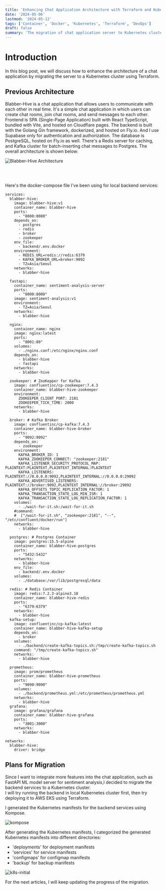 ```yaml
---
title: 'Enhancing Chat Application Architecture with Terraform and Kubernetes'
date: '2024-05-06'
lastmod: '2024-05-12'
tags: ['Container', 'Docker', 'Kubernetes', 'Terraform', 'DevOps']
draft: false
summary: 'The migration of chat application server to Kubernetes cluster using Terraform.'
---
```


# Introduction

In this blog post, we will discuss how to enhance the architecture of a chat application
by migrating the server to a Kubernetes cluster using Terraform.

## Previous Architecture

Blabber-Hive is a chat application that allows users to communicate with each other in real time.
It's a simple chat application in which users can create chat rooms, join chat rooms,
and send messages to each other.
Frontend is SPA (Single-Page Application) built with React TypeScript, bundled with Vite,
and hosted on Cloudflare pages.
The backend is built with the Golang Gin framework, dockerized,
and hosted on Fly.io. And I use Supabase only for authentication and authorization.
The database is PostgreSQL, hosted on Fly.io as well. There's a Redis server for caching,
and Kafka cluster for batch-inserting chat messages to Postgres.
The overall architecture is shown below:

![Blabber-Hive Architecture](../static/images/markdown/blabber-hive-prev.png)

<br />
<br />

Here's the docker-compose file I've been using for local backend services:

```
services:
  blabber-hive:
    image: blabber-hive:v1
    container_name: blabber-hive
    ports:
      - "8080:8080"
    depends_on:
      - postgres
      - redis
      - broker
      - zookeeper
    env_file:
      - backend/.env.docker
    environment:
      - REDIS_URL=redis://redis:6379
      - KAFKA_BROKER_URL=broker:9092
      - TZ=Asia/Seoul
    networks:
      - blabber-hive

  fastapi:
    container_name: sentiment-analysis-server
    ports:
      - "8000:8000"
    image: sentiment-analysis:v1
    environment:
      - TZ=Asia/Seoul
    networks:
      - blabber-hive

  nginx:
    container_name: nginx
    image: nginx:latest
    ports:
      - "8001:80"
    volumes:
      - ./nginx.conf:/etc/nginx/nginx.conf
    depends_on:
      - blabber-hive
      - fastapi
    networks:
      - blabber-hive

  zookeeper: # ZooKepper for Kafka
    image: confluentinc/cp-zookeeper:7.4.3
    container_name: blabber-hive-zookeeper
    environment:
      ZOOKEEPER_CLIENT_PORT: 2181
      ZOOKEEPER_TICK_TIME: 2000
    networks:
      - blabber-hive

  broker: # Kafka Broker
    image: confluentinc/cp-kafka:7.4.3
    container_name: blabber-hive-broker
    ports:
      - "9092:9092"
    depends_on:
      - zookeeper
    environment:
      KAFKA_BROKER_ID: 1
      KAFKA_ZOOKEEPER_CONNECT: "zookeeper:2181"
      KAFKA_LISTENER_SECURITY_PROTOCOL_MAP: PLAINTEXT:PLAINTEXT,PLAINTEXT_INTERNAL:PLAINTEXT
      KAFKA_LISTENERS: PLAINTEXT://0.0.0.0:9092,PLAINTEXT_INTERNAL://0.0.0.0:29092
      KAFKA_ADVERTISED_LISTENERS: PLAINTEXT://broker:9092,PLAINTEXT_INTERNAL://broker:29092
      KAFKA_OFFSETS_TOPIC_REPLICATION_FACTOR: 1
      KAFKA_TRANSACTION_STATE_LOG_MIN_ISR: 1
      KAFKA_TRANSACTION_STATE_LOG_REPLICATION_FACTOR: 1
    volumes:
      - ./wait-for-it.sh:/wait-for-it.sh
    #command:
    #  ["/wait-for-it.sh", "zookeeper:2181", "--", "/etc/confluent/docker/run"]
    networks:
      - blabber-hive

  postgres: # Postgres Container
    image: postgres:15.5-alpine
    container_name: blabber-hive-postgres
    ports:
      - "5432:5432"
    networks:
      - blabber-hive
    env_file:
      - backend/.env.docker
    volumes:
      - ./database:/var/lib/postgresql/data

  redis: # Redis Container
    image: redis:7.2.3-alpine3.18
    container_name: blabber-hive-redis
    ports:
      - "6379:6379"
    networks:
      - blabber-hive
  kafka-setup:
    image: confluentinc/cp-kafka:latest
    container_name: blabber-hive-kafka-setup
    depends_on:
      - broker
    volumes:
      - ./backend/create-kafka-topics.sh:/tmp/create-kafka-topics.sh
    command: "/tmp/create-kafka-topics.sh"
    networks:
      - blabber-hive

  prometheus:
    image: prom/prometheus
    container_name: blabber-hive-prometheus
    ports:
      - "9090:9090"
    volumes:
      - ./backend/prometheus.yml:/etc/prometheus/prometheus.yml
    networks:
      - blabber-hive
  grafana:
    image: grafana/grafana
    container_name: blabber-hive-grafana
    ports:
      - "3001:3000"
    networks:
      - blabber-hive

networks:
  blabber-hive:
    driver: bridge
```

## Plans for Migration

Since I want to integrate more features into the chat application,
such as FastAPI ML model server for sentiment analysis,I decided to migrate
the backend services to a Kubernetes cluster.  
I will try running the backend in local Kubernetes cluster first,
then try deploying it to AWS EKS using Terraform.

I generated the Kubernetes manifests for the backend services using Kompose.

![kompose](../static/images/markdown/kompose.png)

After generating the Kubernetes manifests, I categorized
the generated Kubernetes manifests into different
directories:

- 'deployments' for deployment manifests
- 'services' for service manifests
- 'configmaps' for configmap manifests
- 'backup' for backup manifests

![k8s-initial](../static/images/markdown/k8s-initial.png)

For the next articles, I will keep updating the progress of the migration.

